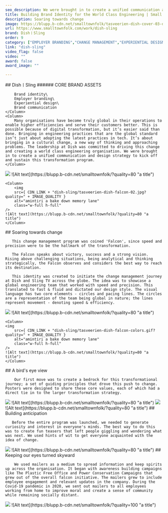 ```yaml
---
seo_description: We were brought in to create a unified communication and design strategy to kick off and sustain this transformation program.
title: Building Brand Identity for the World Class Engineering | Small Town Folk — Small Town Folk
description: Soaring towards change
image: https://blupp.b-cdn.net/smalltownfolk/tasveerien-dish-cover-03-desktop.jpg?quality=80
url: https://www.smalltownfolk.com/work/dish-sling
brand: Dish〡Sling
order: 9
category: ["EMPLOYER BRANDING","CHANGE MANAGEMENT","EXPERIENTIAL DESIGN"]
link: "dish-sling"
video_flag: false
video: ""
award: false
award_image: ""

---
```


<Column2>
    <Column>
        ## Dish〡Sling
        ###### CORE BRAND ASSETS

        Brand identity\
        Employer branding\
        Experiential design\
        Brand communication
    </Column>
    <Column>
        Many organisations have become truly global in their operations to enable higher efficiencies and serve their customers better. This is possible because of digital transformation, but it’s easier said than done. Bringing in engineering practices that are the global standard isn’t just about adopting the latest practices in tech. It’s about bringing in a cultural change, a new way of thinking and approaching problems. The leadership at Dish was committed to driving this change and creating a world class engineering organisation. We were brought in to create a unified communication and design strategy to kick off and sustain this transformation program.
    </Column>
</Column2>

<Column2>
    <Column>
        <img
        src={ CDN_LINK + "dish-sling/tasveerien-dish-falcon-01.jpg?quality=" + IMAGE_QUALITY }
        alt="amintiri a bake down memory lane"
        class="w-full h-full"
    />
    ![Alt text](https://blupp.b-cdn.net/smalltownfolk/?quality=80 "a title")
    </Column>

    <Column>
        <img
        src={ CDN_LINK + "dish-sling/tasveerien-dish-falcon-02.jpg?quality=" + IMAGE_QUALITY }
        alt="amintiri a bake down memory lane"
        class="w-full h-full"
    />
    ![Alt text](https://blupp.b-cdn.net/smalltownfolk/?quality=80 "a title")
    </Column>
</Column2>

<Column>
        ## Soaring towards change

       This change management program was coined 'Falcon', since speed and precision were to be the hallmark of the transformation.

       The Falcon speaks about victory, success and a strong vision. Rising above challenging situations, being analytical and thinking strategically, the Falcon observes and considers the best way to reach its destination.

       This identity was created to initiate the change management journey at Dish and Sling TV across the globe. The idea was to showcase a global engineering team that worked with speed and precision. This translated to fast & fluid and dictated our design style. The visual language has two core elements - circles and pacing lines. The circles are a representation of the team being global in nature; the lines represent movement - denoting speed & efficiency.

</Column>

<Column2>
    <Column>
    <img
        src={ CDN_LINK + "dish-sling/tasveerien-dish-falcon-typo.jpg?quality=" + IMAGE_QUALITY }
        alt="amintiri a bake down memory lane"
        class="w-full h-full"
    />
    ![Alt text](https://blupp.b-cdn.net/smalltownfolk/?quality=80 "a title")
    </Column>

    <Column>
    <img
        src={ CDN_LINK + "dish-sling/tasveerien-dish-falcon-colors.gif?quality=" + IMAGE_QUALITY }
        alt="amintiri a bake down memory lane"
        class="w-full h-full"
    />
    ![Alt text](https://blupp.b-cdn.net/smalltownfolk/?quality=80 "a title")
    </Column>
</Column2>

<Column>
        ## A bird's eye view

        Our first move was to create a bedrock for this transformational journey; a set of guiding principles that drove this push to change. Posters were designed to share these core values, each of which had a direct tie in to the larger transformation strategy.
</Column>

<Column>
    <img
        src={ CDN_LINK + "dish-sling/tasveerien-dish-falcon-posters-01.jpg?quality=" + IMAGE_QUALITY }
        alt="amintiri a bake down memory lane"
        class="w-full h-full"
    />
    ![Alt text](https://blupp.b-cdn.net/smalltownfolk/?quality=80 "a title")
</Column>

<Column>
    <img
        src={ CDN_LINK + "dish-sling/tasveerien-dish-falcon-posters-02.jpg?quality=" + IMAGE_QUALITY }
        alt="amintiri a bake down memory lane"
        class="w-full h-full"
    />
    ![Alt text](https://blupp.b-cdn.net/smalltownfolk/?quality=80 "a title")
</Column>

<Column>
        ## Building anticipation

       Before the entire program was launched, we needed to generate curiosity and interest in everyone's minds. The best way to do this was to create fun teasers that left people giggling and wondering what was next. We used hints of wit to get everyone acquainted with the idea of change.
</Column>

<Column>
    <img
        src={ CDN_LINK + "dish-sling/tasveerien-dish-falcon-comics-04.jpg?quality=" + IMAGE_QUALITY }
        alt="amintiri a bake down memory lane"
        class="w-full h-full"
    />
    ![Alt text](https://blupp.b-cdn.net/smalltownfolk/?quality=80 "a title")
</Column>

<Column>
        ## Keeping our eyes turned skyward

        We used mailers as a medium to spread information and keep spirits up across the organisation. It began with awareness building campaigns like The Plastic Free Office and Power Conservation Campaigns that grew out of the overall falcon initiative. The mailers grew to include employee engagement and relevant updates in the company. During the Covid-19 pandemic in 2020, we sent out mailers to all employees working from home to improve moral and create a sense of community while remaining socially distant.
</Column>

<Column>
    <img
        src={ CDN_LINK + "dish-sling/tasveerien-website-falcon-wins-desktop-03.jpg?quality=" + IMAGE_QUALITY }
        alt="amintiri a bake down memory lane"
        class="w-full h-full"
    />
    ![Alt text](https://blupp.b-cdn.net/smalltownfolk/?quality=100 "a title")
</Column>
